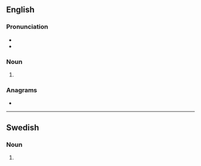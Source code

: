 ==English==

===Pronunciation===
* {{IPA|/ˈæksəlz/|lang=en}}
* {{homophones|axles|lang=en}}

===Noun===
{{head|en|noun plural form}}

# {{plural of|axel|lang=en}}

===Anagrams===
* {{l|en|axles}}

----

==Swedish==

===Noun===
{{head|sv|noun form}}

# {{sv-noun-form-indef-gen|axel}}